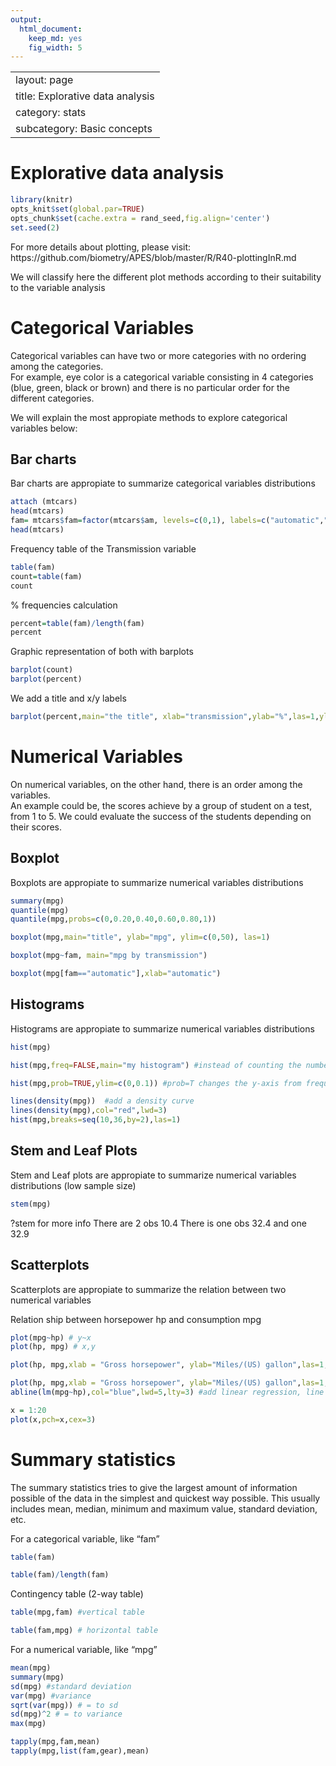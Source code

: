 ```yaml
---
output:
  html_document:
    keep_md: yes
    fig_width: 5
---
```

---
layout: page
title: Explorative data analysis
category: stats
subcategory: Basic concepts
---

Explorative data analysis
===
```r
library(knitr)
opts_knit$set(global.par=TRUE) 
opts_chunk$set(cache.extra = rand_seed,fig.align='center')
set.seed(2)
```
For more details about plotting, please visit: https://github.com/biometry/APES/blob/master/R/R40-plottingInR.md

We will classify here the different plot methods according to their suitability to the variable analysis

# Categorical Variables
Categorical variables can have two or more categories with no ordering among the categories.  
For example, eye color is a categorical variable consisting in 4 categories (blue, green, black or brown) and there is no particular order for the different categories.   

We will explain the most appropiate methods to explore categorical variables below:

## Bar charts

Bar charts are appropiate to summarize categorical variables distributions
```r
attach (mtcars)
head(mtcars)
fam= mtcars$fam=factor(mtcars$am, levels=c(0,1), labels=c("automatic","manual")) #we substract the variable Transmission (0 = automatic, 1 = manual) with "$" from the dataset 
head(mtcars)
```

Frequency table of the Transmission variable
```r
table(fam)
count=table(fam) 
count
```

% frequencies calculation
```r
percent=table(fam)/length(fam)
percent
```

Graphic representation of both with barplots
```r
barplot(count)
barplot(percent)
```

We add a title and x/y labels
```r
barplot(percent,main="the title", xlab="transmission",ylab="%",las=1,ylim=c(0,1), names.arg=c("auto transm", "manual transm") )
```

# Numerical Variables
On numerical variables, on the other hand, there is an order among the variables.  
An example could be, the scores achieve by a group of student on a test, from 1 to 5. 
We could evaluate the success of the students depending on their scores.

## Boxplot 

Boxplots are appropiate to summarize numerical variables distributions
```r
summary(mpg)
quantile(mpg)
quantile(mpg,probs=c(0,0.20,0.40,0.60,0.80,1))

boxplot(mpg,main="title", ylab="mpg", ylim=c(0,50), las=1)

boxplot(mpg~fam, main="mpg by transmission")

boxplot(mpg[fam=="automatic"],xlab="automatic")
```

## Histograms 

Histograms are appropiate to summarize numerical variables distributions
```r
hist(mpg)

hist(mpg,freq=FALSE,main="my histogram") #instead of counting the number of datapoints per bin, R can give the probability densities by using freq=FALSE 

hist(mpg,prob=TRUE,ylim=c(0,0.1)) #prob=T changes the y-axis from frequency counts to probability (to create density curves)

lines(density(mpg))  #add a density curve
lines(density(mpg),col="red",lwd=3)
hist(mpg,breaks=seq(10,36,by=2),las=1)
```

## Stem and Leaf Plots 

Stem and Leaf plots are appropiate to summarize numerical variables distributions (low sample size)
```r
stem(mpg)   
```
?stem for more info
There are 2 obs 10.4
There is one obs 32.4 and one 32.9
 
## Scatterplots 

Scatterplots are appropiate to summarize the relation between two numerical variables 

Relation ship between horsepower hp and consumption mpg
```r
plot(mpg~hp) # y~x
plot(hp, mpg) # x,y

plot(hp, mpg,xlab = "Gross horsepower", ylab="Miles/(US) gallon",las=1,col="red", xlim=c(0,400), cex =2 )  #cex (plotting characters size times 2)

plot(hp, mpg,xlab = "Gross horsepower", ylab="Miles/(US) gallon",las=1,col="red", xlim=c(0,400), pch=8)  #pch (symbol type)
abline(lm(mpg~hp),col="blue",lwd=5,lty=3) #add linear regression, line width and type

x = 1:20
plot(x,pch=x,cex=3)

```


# Summary statistics

The summary statistics tries to give the largest amount of information possible of the data in the simplest and quickest way possible.
This usually includes mean, median, minimum and maximum value, standard deviation, etc.

For a categorical variable, like "fam"
```r
table(fam)

table(fam)/length(fam)
```

Contingency table (2-way table)
```r
table(mpg,fam) #vertical table

table(fam,mpg) # horizontal table
```

For a numerical variable, like "mpg"
```r
mean(mpg)
summary(mpg)
sd(mpg) #standard deviation
var(mpg) #variance
sqrt(var(mpg)) # = to sd
sd(mpg)^2 # = to variance
max(mpg)

tapply(mpg,fam,mean)
tapply(mpg,list(fam,gear),mean)
```
